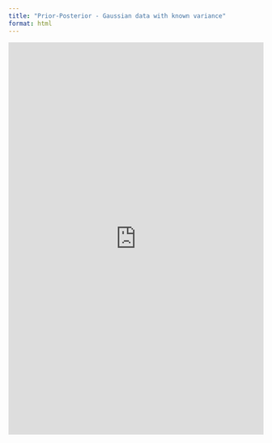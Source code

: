 ```yaml
---
title: "Prior-Posterior - Gaussian data with known variance"
format: html
---
```


<iframe width="100%" height="775" frameborder="0"
  src="https://observablehq.com/embed/@mattiasvillani/bayes-iid-gaussian-known-var?cells=viewof+datasettings%2Cviewof+priorsettings%2Cviewof+post_quantile%2Cpostresultstext%2Cplt_pdf"></iframe>